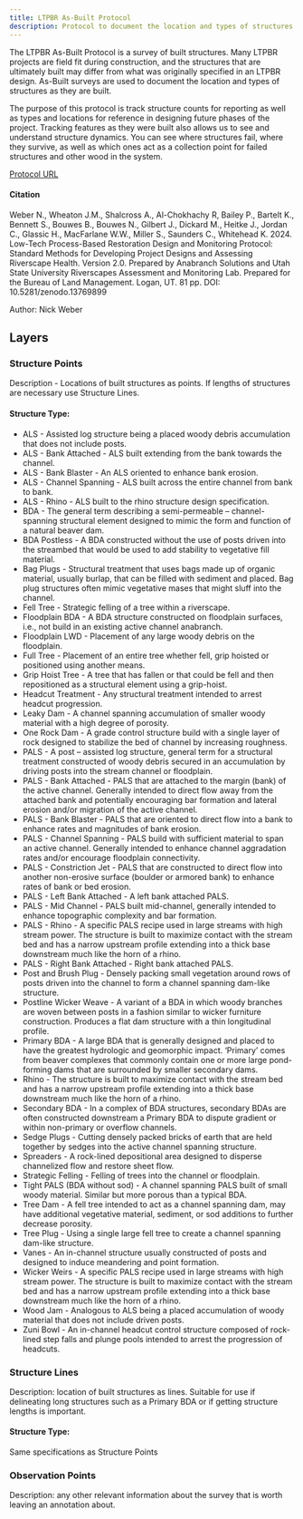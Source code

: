 ```yaml
---
title: LTPBR As-Built Protocol
description: Protocol to document the location and types of structures as they are built.
---
```


The LTPBR As-Built Protocol is a survey of built structures. Many LTPBR projects are field fit during construction, and the structures that are ultimately built may differ from what was originally specified in an LTPBR design. As-Built surveys are used to document the location and types of structures as they are built. 

The purpose of this protocol is track structure counts for reporting as well as types and locations for reference in designing future phases of the project. Tracking features as they were built also allows us to see and understand structure dynamics. You can see where structures fail, where they survive, as well as which ones act as a collection point for failed structures and other wood in the system.
   
[Protocol URL](https://github.com/Riverscapes/RiverscapesXML/blob/master/QRiS/protocols/as_built_protocol.xml)

#### Citation
Weber N., Wheaton J.M., Shalcross A., Al-Chokhachy R, Bailey P., Bartelt K., Bennett S., Bouwes B., Bouwes N., Gilbert J., Dickard M., Heitke J., Jordan C., Glassic H., MacFarlane W.W., Miller S., Saunders C., Whitehead K. 2024. Low-Tech Process-Based Restoration Design and Monitoring Protocol: Standard Methods for Developing Project Designs and Assessing Riverscape Health. Version 2.0. Prepared by Anabranch Solutions and Utah State University Riverscapes Assessment and Monitoring Lab. Prepared for the Bureau of Land Management. Logan, UT. 81 pp. DOI: 10.5281/zenodo.13769899

Author: Nick Weber

## Layers
### Structure Points
Description - Locations of built structures as points. If lengths of structures are necessary use Structure Lines. 

#### Structure Type:

- ALS - Assisted log structure being a placed woody debris accumulation that does not include posts.
- ALS - Bank Attached - ALS built extending from the bank towards the channel.
- ALS - Bank Blaster - An ALS oriented to enhance bank erosion.
- ALS - Channel Spanning - ALS built across the entire channel from bank to bank.
- ALS - Rhino - ALS built to the rhino structure design specification.
- BDA - The general term describing a semi-permeable – channel-spanning structural element designed to mimic the form and function of a natural beaver dam.
- BDA Postless - A BDA constructed without the use of posts driven into the streambed that would be used to add stability to vegetative fill material.
- Bag Plugs - Structural treatment that uses bags made up of organic material, usually burlap, that can be filled with sediment and placed. Bag plug structures often mimic vegetative mases that might sluff into the channel.
- Fell Tree - Strategic felling of a tree within a riverscape.
- Floodplain BDA - A BDA structure constructed on floodplain surfaces, i.e., not build in an existing active channel anabranch.
- Floodplain LWD - Placement of any large woody debris on the floodplain.
- Full Tree - Placement of an entire tree whether fell, grip hoisted or positioned using another means.
- Grip Hoist Tree - A tree that has fallen or that could be fell and then repositioned as a structural element using a grip-hoist.
- Headcut Treatment - Any structural treatment intended to arrest headcut progression.
- Leaky Dam - A channel spanning accumulation of smaller woody material with a high degree of porosity.
- One Rock Dam - A grade control structure build with a single layer of rock designed to stabilize the bed of channel by increasing roughness.
- PALS - A post – assisted log structure, general term for a structural treatment constructed of woody debris secured in an accumulation by driving posts into the stream channel or floodplain.
- PALS - Bank Attached - PALS that are attached to the margin (bank) of the active channel. Generally intended to direct flow away from the attached bank and potentially encouraging bar formation and lateral erosion and/or migration of the active channel.
- PALS - Bank Blaster - PALS that are oriented to direct flow into a bank to enhance rates and magnitudes of bank erosion.
- PALS - Channel Spanning - PALS build with sufficient material to span an active channel. Generally intended to enhance channel aggradation rates and/or encourage floodplain connectivity.
- PALS - Constriction Jet - PALS that are constructed to direct flow into another non-erosive surface (boulder or armored bank) to enhance rates of bank or bed erosion.
- PALS - Left Bank Attached - A left bank attached PALS.
- PALS - Mid Channel - PALS built mid-channel, generally intended to enhance topographic complexity and bar formation.
- PALS - Rhino - A specific PALS recipe used in large streams with high stream power. The structure is built to maximize contact with the stream bed and has a narrow upstream profile extending into a thick base downstream much like the horn of a rhino.
- PALS - Right Bank Attached - Right bank attached PALS.
- Post and Brush Plug - Densely packing small vegetation around rows of posts driven into the channel to form a channel spanning dam-like structure.
- Postline Wicker Weave - A variant of a BDA in which woody branches are woven between posts in a fashion similar to wicker furniture construction. Produces a flat dam structure with a thin longitudinal profile.
- Primary BDA - A large BDA that is generally designed and placed to have the greatest hydrologic and geomorphic impact. ‘Primary’ comes from beaver complexes that commonly contain one or more large pond-forming dams that are surrounded by smaller secondary dams.
- Rhino - The structure is built to maximize contact with the stream bed and has a narrow upstream profile extending into a thick base downstream much like the horn of a rhino.
- Secondary BDA - In a complex of BDA structures, secondary BDAs are often constructed downstream a Primary BDA to dispute gradient or within non-primary or overflow channels.
- Sedge Plugs - Cutting densely packed bricks of earth that are held together by sedges into the active channel spanning structure.
- Spreaders - A rock-lined depositional area designed to disperse channelized flow and restore sheet flow.
- Strategic Felling - Felling of trees into the channel or floodplain.
- Tight PALS (BDA without sod) - A channel spanning PALS built of small woody material. Similar but more porous than a typical BDA.
- Tree Dam - A fell tree intended to act as a channel spanning dam, may have additional vegetative material, sediment, or sod additions to further decrease porosity.
- Tree Plug - Using a single large fell tree to create a channel spanning dam-like structure.
- Vanes - An in-channel structure usually constructed of posts and designed to induce meandering and point formation.
- Wicker Weirs - A specific PALS recipe used in large streams with high stream power. The structure is built to maximize contact with the stream bed and has a narrow upstream profile extending into a thick base downstream much like the horn of a rhino.
- Wood Jam - Analogous to ALS being a placed accumulation of woody material that does not include driven posts.
- Zuni Bowl - An in-channel headcut control structure composed of rock-lined step falls and plunge pools intended to arrest the progression of headcuts.
                    
### Structure Lines
Description: location of built structures as lines. Suitable for use if delineating long structures such as a Primary BDA or if getting structure lengths is important.

#### Structure Type: 

Same specifications as Structure Points


### Observation Points
Description: any other relevant information about the survey that is worth leaving an annotation about. 
            